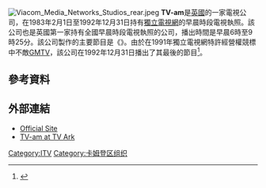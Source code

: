 [[File:Viacom_Media_Networks_Studios_rear.jpeg|thumb]]
'''TV-am'''是[[英國|英國]]的一家電視公司，在1983年2月1日至1992年12月31日持有[[獨立電視網|獨立電視網]]的早晨時段電視執照。該公司也是英國第一家持有全國早晨時段電視執照的公司，播出時間是早晨6時至9時25分。該公司製作的主要節目是《{{link-ja|早安英國 (1983年電視節目)|Good Morning Britain (1983 TV programme)|早安英國}}》。由於在1991年獨立電視網特許經營權競標中不敵[[GMTV|GMTV]]，該公司在1992年12月31日播出了其最後的節目<ref>{{cite news |author=Maggie Brown |url=https://www.independent.co.uk/news/uk/sense-of-injustice-remains-as-tvam-signs-off-maggie-brown-was-the-only-outside-journalist-allowed-in-for-the-last-show-1476017.html |title=Sense of injustice remains as TV-am signs off: Maggie Brown was the only outside journalist allowed in for the last show – UK – News |publisher=The Independent |date=1993-01-02 |access-date=2013-09-07 |archive-date=2015-09-25 |archive-url=https://web.archive.org/web/20150925173312/http://www.independent.co.uk/news/uk/sense-of-injustice-remains-as-tvam-signs-off-maggie-brown-was-the-only-outside-journalist-allowed-in-for-the-last-show-1476017.html }}</ref>。
==參考資料==
{{Reflist|30em}}
==外部連結==
*[http://www.tv-am.org.uk/ Official Site] {{Wayback|url=http://www.tv-am.org.uk/ |date=20210409014609 }}
*[https://web.archive.org/web/20090108133623/http://www2.tv-ark.org.uk/itvbreakfast/tvam.html TV-am at TV Ark]
{{ITV}}
{{ITV regional history}}
[[Category:ITV|Category:ITV]]
[[Category:卡姆登区组织|Category:卡姆登区组织]]